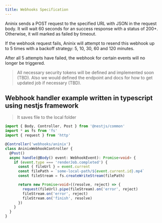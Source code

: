 ```yaml
---
title: Webhooks Specification
---
```


Aninix sends a POST request to the specified URL with JSON in the request body. It will wait 60 seconds for an success response with a status of 200+. Otherwise, it will marked as failed by timeout.

If the webhook request fails, Aninix will attempt to resend this webhook up to 5 times with a backoff strategy: 5, 10, 30, 60 and 120 minutes.

After all 5 attempts have failed, the webhook for certain events will no longer be triggered.

> All necessary security tokens will be defined and implemented soon (TBD). Also we would defined the endpoint and docs for how to get updated job if necessary (TBD).

## Webhook handler example written in typescript using nestjs framework

> It saves file to the local folder

```ts
import { Body, Controller, Post } from '@nestjs/common'
import * as fs from 'fs'
import { request } from 'http'

@Controller('webhooks/aninix')
class AninixWebhookController {
  @Post()
  async handle(@Body() event: WebhookEvent): Promise<void> {
    if (event.type === 'renderJob.completed') {
      const { fileUrl } = event.current
      const filePath = `some-local-path/${event.current.id}.mp4`
      const fileStream = fs.createWriteStream(filePath)

      return new Promise<void>((resolve, reject) => {
        request(fileUrl).pipe(fileStream).on('error', reject)
        fileStream.on('error', reject)
        fileStream.on('finish', resolve)
      })
    }
  }
}
```
